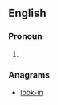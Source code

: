 ==English==

===Pronoun===
{{head|en|pronoun}}

# {{obsolete spelling of|ilkon}}

===Anagrams===
* [[look-in#English|look-in]]
